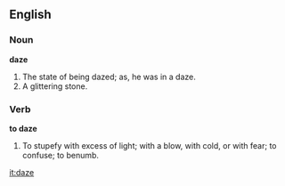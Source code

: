 ==English==

===Noun===

'''daze'''

#The state of being dazed; as, he was in a daze.
#A glittering stone.

===Verb===

'''to daze'''

#To stupefy with excess of light; with a blow, with cold, or with fear; to confuse; to benumb.

[[it:daze]]